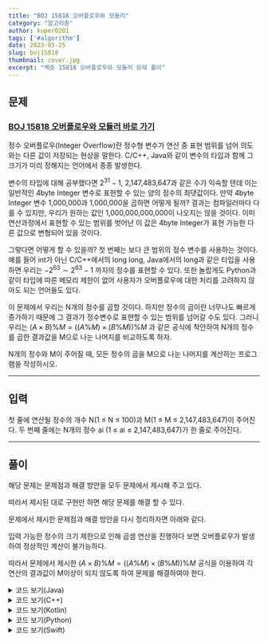 ```yaml
---
title: "BOJ 15818 오버플로우와 모듈러"
category: "알고리즘"
author: kuper0201
tags: ['#algorithm']
date: 2023-05-25
slug: boj15818
thumbnail: cover.jpg
excerpt: "백준 15818 오버플로우와 모듈러 문제 풀이"
---
```



## 문제

### <a href="https://boj.kr/15818" target="_blank">BOJ 15818 오버플로우와 모듈러 바로 가기</a>

정수 오버플로우(Integer Overflow)란 정수형 변수가 연산 중 표현 범위를 넘어 의도와는 다른 값이 저장되는 현상을 말한다. C/C++, Java와 같이 변수의 타입과 함께 그 크기가 미리 정해지는 언어에서 종종 발생한다.

변수의 타입에 대해 공부했다면 $2^{31}-1$, 2,147,483,647과 같은 수가 익숙할 텐데 이는 일반적인 4byte Integer 변수로 표현할 수 있는 양의 정수의 최댓값이다. 만약 4byte Integer 변수 1,000,000과 1,000,000을 곱하면 어떻게 될까? 결과는 컴파일러마다 다를 수 있지만, 우리가 원하는 값인 1,000,000,000,000이 나오지는 않을 것이다. 이미 연산과정에서 표현할 수 있는 범위를 벗어난 이 값은 4byte Integer가 표현 가능한 다른 값으로 변형되어 있을 것이다.

그렇다면 어떻게 할 수 있을까? 첫 번째는 보다 큰 범위의 정수 변수를 사용하는 것이다. 예를 들어 int가 아닌 C/C++에서의 long long, Java에서의 long과 같은 타입을 사용하면 우리는 $-2^{63} \sim 2^{63}-1$ 까지의 정수를 표현할 수 있다. 또한 놀랍게도 Python과 같이 타입에 따른 메모리 제한이 없어 사용자가 오버플로우에 대한 처리를 고려하지 않아도 되는 언어들도 있다.

이 문제에서 우리는 N개의 정수를 곱할 것이다. 하지만 정수의 곱이란 너무나도 빠르게 증가하기 때문에 그 결과가 정수변수로 표현할 수 있는 범위를 넘어갈 수도 있다. 그러니 우리는 $(A × B) \% M = ((A \% M) × (B \% M)) \% M$ 과 같은 공식에 착안하여 N개의 정수를 곱한 결과값을 M으로 나눈 나머지를 비교하도록 하자.

N개의 정수와 M이 주어질 때, 모든 정수의 곱을 M으로 나눈 나머지를 계산하는 프로그램을 작성하시오.

---

## 입력

첫 줄에 연산될 정수의 개수 N(1 ≤ N ≤ 100)과 M(1 ≤ M ≤ 2,147,483,647)이 주어진다. 두 번째 줄에는 N개의 정수 ai (1 ≤ ai ≤ 2,147,483,647)가 한 줄로 주어진다.

---

## 풀이

해당 문제는 문제점과 해결 방안을 모두 문제에서 제시해 주고 있다.

따라서 제시된 대로 구현만 하면 해당 문제를 해결 할 수 있다.

문제에서 제시한 문제점과 해결 방안을 다시 정리하자면 아래와 같다.

입력 가능한 정수의 크기 제한으로 인해 곱셈 연산을 진행하다 보면 오버플로우가 발생하여 정상적인 계산이 불가능하다.

따라서 문제에서 제시한 $(A × B) \% M = ((A \% M) × (B \% M)) \% M$ 공식을 이용하여 각 연산의 결과값이 M이상이 되지 않도록 하여 문제를 해결하여야 한다.

<details markdown="1">
<summary>코드 보기(Java)</summary>

```javascript
import java.io.*;

class Main {
    public static void main(String[] args) throws Exception {
        BufferedReader br = new BufferedReader(new InputStreamReader(System.in));
        // N, M 입력
        String[] s = br.readLine().split(" ");
        int N = Integer.parseInt(s[0]);
        int M = Integer.parseInt(s[1]);

        // N개의 정수 입력
        s = br.readLine().split(" ");

        long res = 1;
        for(int i = 0; i < N; i++) { // 곱셈 계산
            res *= Integer.parseInt(s[i]);
            res %= M;
        }

        System.out.println(res % M);
    }
}
```
</details>

<details markdown="1">
<summary>코드 보기(C++)</summary>

```cpp
#include <iostream>

#define fastio ios_base::sync_with_stdio(false); cin.tie(nullptr); cout.tie(nullptr)
#define endl '\n'

using namespace std;

int main() {
    fastio;
    
    // N, M 입력
    int N, M, t;
    cin >> N >> M;
    
    long res = 1;
    for(int i = 0; i < N; i++) { // 곱셈 계산
        cin >> t; // 정수 입력
        res *= t;
        res %= M;
    }
    
    cout << res % M << endl;
    
    return 0;
}
```
</details>

<details markdown="1">
<summary>코드 보기(Kotlin)</summary>

```javascript
fun main(args: Array<String>) = with(System.`in`.bufferedReader()) {
    // N, M 입력
    var s = readLine().split(" ")
    var N = s[0].toInt()
    var M = s[1].toInt()

    // N개의 정수 입력
    s = readLine().split(" ")

    var res = 1
    for(i in 0 until N) { // 곱셈 계산
        res *= Integer.parseInt(s[i])
        res %= M
    }
    
    println(res % M)
}
```
</details>

<details markdown="1">
<summary>코드 보기(Python)</summary>

```python
from sys import stdin

def main():
    # N, M 입력
    s = stdin.readline().split(' ')
    N = int(s[0])
    M = int(s[1])

    # N개의 정수 입력
    s = stdin.readline().split(' ')

    res = 1
    for i in range(0, N): # 곱셈 계산
        res *= int(s[i])
        res %= M

    print(res % M)

if __name__ == "__main__":
    main()
```
</details>

<details markdown="1">
<summary>코드 보기(Swift)</summary>

```cpp
import Foundation

func main() {
    // N, M 입력
    var s = readLine()!.split(separator: " ")
    var N = Int(s[0])!
    var M = Int(s[1])!

    // N개의 정수 입력
    s = readLine()!.split(separator: " ")

    var res = 1
    for i in 0..<N { // 곱셈 계산
        res *= Int(s[i])!
        res %= M
    }

    print(res % M)
}

main()
```
</details>